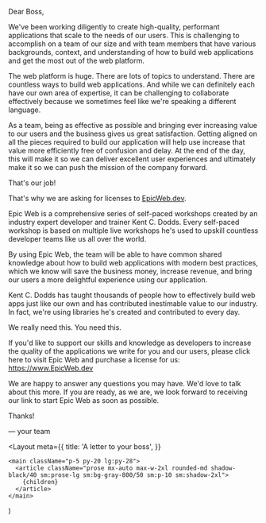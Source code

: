 Dear Boss,

We've been working diligently to create high-quality, performant applications that scale to the needs of our users. This is challenging to accomplish on a team of our size and with team members that have various backgrounds, context, and understanding of how to build web applications and get the most out of the web platform.

The web platform is huge. There are lots of topics to understand. There are countless ways to build web applications. And while we can definitely each have our own area of expertise, it can be challenging to collaborate effectively because we sometimes feel like we're speaking a different language.

As a team, being as effective as possible and bringing ever increasing value to our users and the business gives us great satisfaction. Getting aligned on all the pieces required to build our application will help use increase that value more efficiently free of confusion and delay. At the end of the day, this will make it so we can deliver excellent user experiences and ultimately make it so we can push the mission of the company forward.

That's our job!

That's why we are asking for licenses to [EpicWeb.dev](https://www.epicweb.dev).

Epic Web is a comprehensive series of self-paced workshops created by an industry expert developer and trainer Kent C. Dodds. Every self-paced workshop is based on multiple live workshops he's used to upskill countless developer teams like us all over the world.

By using Epic Web, the team will be able to have common shared knowledge about how to build web applications with modern best practices, which we know will save the business money, increase revenue, and bring our users a more delightful experience using our application.

Kent C. Dodds has taught thousands of people how to effectively build web apps just like our own and has contributed inestimable value to our industry. In fact, we're using libraries he's created and contributed to every day.

We really need this. You need this.

If you'd like to support our skills and knowledge as developers to increase the quality of the applications we write for you and our users, please click here to visit Epic Web and purchase a license for us: https://www.EpicWeb.dev

We are happy to answer any questions you may have. We'd love to talk about this more. If you are ready, as we are, we look forward to receiving our link to start Epic Web as soon as possible.

Thanks!

— your team


  <Layout
    meta={{
      title: 'A letter to your boss',
    }}
  >
    <main className="p-5 py-20 lg:py-28">
      <article className="prose mx-auto max-w-2xl rounded-md shadow-black/40 sm:prose-lg sm:bg-gray-800/50 sm:p-10 sm:shadow-2xl">
        {children}
      </article>
    </main>
  </Layout>
)
